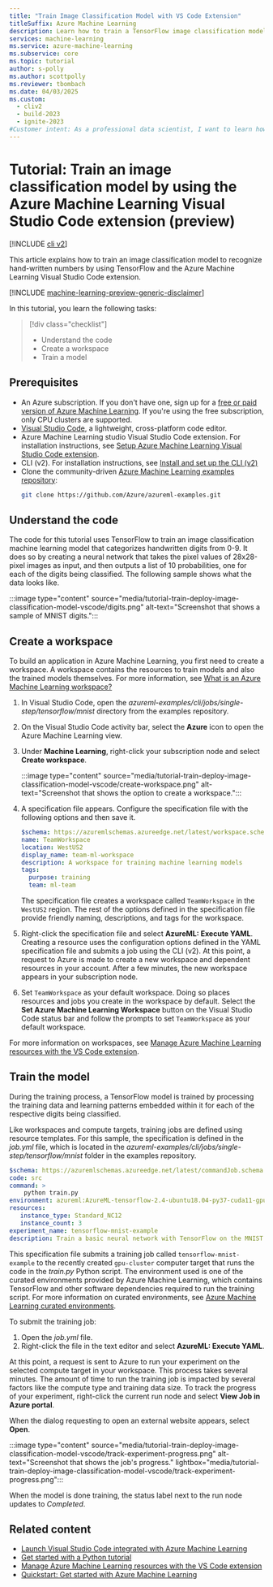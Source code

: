```yaml
---
title: "Train Image Classification Model with VS Code Extension"
titleSuffix: Azure Machine Learning
description: Learn how to train a TensorFlow image classification model using the Azure Machine Learning Visual Studio Code extension.
services: machine-learning
ms.service: azure-machine-learning
ms.subservice: core
ms.topic: tutorial
author: s-polly
ms.author: scottpolly
ms.reviewer: tbombach
ms.date: 04/03/2025
ms.custom:
  - cliv2
  - build-2023
  - ignite-2023
#Customer intent: As a professional data scientist, I want to learn how to train an image classification model using TensorFlow and the Azure Machine Learning Visual Studio Code Extension.
---
```


# Tutorial: Train an image classification model by using the Azure Machine Learning Visual Studio Code extension (preview)

[!INCLUDE [cli v2](includes/machine-learning-cli-v2.md)]

This article explains how to train an image classification model to recognize hand-written numbers by using TensorFlow and the Azure Machine Learning Visual Studio Code extension.

[!INCLUDE [machine-learning-preview-generic-disclaimer](includes/machine-learning-preview-generic-disclaimer.md)]

In this tutorial, you learn the following tasks:

> [!div class="checklist"]
> * Understand the code
> * Create a workspace
> * Train a model

## Prerequisites

- An Azure subscription. If you don't have one, sign up for a [free or paid version of Azure Machine Learning](https://azure.microsoft.com/free/). If you're using the free subscription, only CPU clusters are supported.
- [Visual Studio Code](https://code.visualstudio.com/docs/setup/setup-overview), a lightweight, cross-platform code editor.
- Azure Machine Learning studio Visual Studio Code extension. For installation instructions, see [Setup Azure Machine Learning Visual Studio Code extension](./how-to-setup-vs-code.md).
- CLI (v2). For installation instructions, see [Install and set up the CLI (v2)](how-to-configure-cli.md)
- Clone the community-driven [Azure Machine Learning examples repository](https://github.com/Azure/azureml-examples):
    ```bash
    git clone https://github.com/Azure/azureml-examples.git
    ```

## Understand the code

The code for this tutorial uses TensorFlow to train an image classification machine learning model that categorizes handwritten digits from 0-9. It does so by creating a neural network that takes the pixel values of 28x28-pixel images as input, and then outputs a list of 10 probabilities, one for each of the digits being classified. The following sample shows what the data looks like.  

:::image type="content" source="media/tutorial-train-deploy-image-classification-model-vscode/digits.png" alt-text="Screenshot that shows a sample of MNIST digits.":::

## Create a workspace

To build an application in Azure Machine Learning, you first need to create a workspace. A workspace contains the resources to train models and also the trained models themselves. For more information, see [What is an Azure Machine Learning workspace?](./concept-workspace.md)

1. In Visual Studio Code, open the *azureml-examples/cli/jobs/single-step/tensorflow/mnist* directory from the examples repository.
1. On the Visual Studio Code activity bar, select the **Azure** icon to open the Azure Machine Learning view.
1. Under **Machine Learning**, right-click your subscription node and select **Create workspace**.

    :::image type="content" source="media/tutorial-train-deploy-image-classification-model-vscode/create-workspace.png" alt-text="Screenshot that shows the option to create a workspace.":::

1. A specification file appears. Configure the specification file with the following options and then save it.

    ```yml
    $schema: https://azuremlschemas.azureedge.net/latest/workspace.schema.json
    name: TeamWorkspace
    location: WestUS2
    display_name: team-ml-workspace
    description: A workspace for training machine learning models
    tags:
      purpose: training
      team: ml-team
    ```

    The specification file creates a workspace called `TeamWorkspace` in the `WestUS2` region. The rest of the options defined in the specification file provide friendly naming, descriptions, and tags for the workspace.

1. Right-click the specification file and select **AzureML: Execute YAML**. Creating a resource uses the configuration options defined in the YAML specification file and submits a job using the CLI (v2). At this point, a request to Azure is made to create a new workspace and dependent resources in your account. After a few minutes, the new workspace appears in your subscription node.
1. Set `TeamWorkspace` as your default workspace. Doing so places resources and jobs you create in the workspace by default. Select the **Set Azure Machine Learning Workspace** button on the Visual Studio Code status bar and follow the prompts to set `TeamWorkspace` as your default workspace.

For more information on workspaces, see [Manage Azure Machine Learning resources with the VS Code extension](how-to-manage-resources-vscode.md).

## Train the model

During the training process, a TensorFlow model is trained by processing the training data and learning patterns embedded within it for each of the respective digits being classified.

Like workspaces and compute targets, training jobs are defined using resource templates. For this sample, the specification is defined in the *job.yml* file, which is located in the *azureml-examples/cli/jobs/single-step/tensorflow/mnist* folder in the examples repository.

```yml
$schema: https://azuremlschemas.azureedge.net/latest/commandJob.schema.json
code: src
command: >
    python train.py
environment: azureml:AzureML-tensorflow-2.4-ubuntu18.04-py37-cuda11-gpu:48
resources:
   instance_type: Standard_NC12
   instance_count: 3
experiment_name: tensorflow-mnist-example
description: Train a basic neural network with TensorFlow on the MNIST dataset.
```

This specification file submits a training job called `tensorflow-mnist-example` to the recently created `gpu-cluster` computer target that runs the code in the *train.py* Python script. The environment used is one of the curated environments provided by Azure Machine Learning, which contains TensorFlow and other software dependencies required to run the training script. For more information on curated environments, see [Azure Machine Learning curated environments](resource-curated-environments.md).

To submit the training job:

1. Open the *job.yml* file.
1. Right-click the file in the text editor and select **AzureML: Execute YAML**.

At this point, a request is sent to Azure to run your experiment on the selected compute target in your workspace. This process takes several minutes. The amount of time to run the training job is impacted by several factors like the compute type and training data size. To track the progress of your experiment, right-click the current run node and select **View Job in Azure portal**.

When the dialog requesting to open an external website appears, select **Open**.

:::image type="content" source="media/tutorial-train-deploy-image-classification-model-vscode/track-experiment-progress.png" alt-text="Screenshot that shows the job's progress." lightbox="media/tutorial-train-deploy-image-classification-model-vscode/track-experiment-progress.png":::

When the model is done training, the status label next to the run node updates to *Completed*.

## Related content

* [Launch Visual Studio Code integrated with Azure Machine Learning](how-to-launch-vs-code-remote.md)
* [Get started with a Python tutorial](https://code.visualstudio.com/docs/Python/Python-tutorial)
* [Manage Azure Machine Learning resources with the VS Code extension](how-to-manage-resources-vscode.md)
* [Quickstart: Get started with Azure Machine Learning](tutorial-azure-ml-in-a-day.md)
